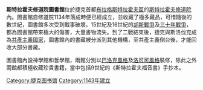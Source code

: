 {{Infobox library
| library_name = 斯特拉霍夫修道院圖書館
| name_en=Strahovská knihovna
| image        =Strahov Monastery 001.jpg
| country         ={{CZE}}
| location     = [[斯特拉霍夫|斯特拉霍夫]]
| type         = 
| established  = 1143年
| num_branches =
| coordinates        = {{coord|54|46|02.6|N|14|19|45.9|E|region:AT-9_type:landmark|display=inline,title}}
| collection_size = 20萬
| website      =http://www.strahovskyklaster.cz/
}}

'''斯特拉霍夫修道院圖書館'''位於捷克首都[[布拉格|布拉格]][[斯特拉霍夫區|斯特拉霍夫區]]的[[斯特拉霍夫修道院|斯特拉霍夫修道院]]內。圖書館自修道院1134年落成時便已經成立，並收藏了極多藏品，可惜隨後的數世紀，圖書館多次受到戰事破壞。15世紀及16世紀的[[胡斯戰爭|胡斯戰爭]]及[[三十年戰爭|三十年戰爭]]，都為圖書館帶來極大的傷害，大量書物流失。到了二戰結束後，捷克與斯洛伐克成為[[共產主義|共產主義]][[捷克斯洛伐克社會主義共和國|國家]]，圖書館內的書藏被分派到其他機構，至共產主義倒台後，才能回收大部分書藏。

圖書館內設神學館和哲學館，兩館分別以[[巴洛克風格|巴洛克風格]]及[[洛可可風格|洛可可風格]]裝修，除此之外兩館都積極收藏珍貴書籍，當中包括9世紀的《斯特拉霍夫福音書》手抄本。

{{normdaten}}
[[Category:捷克图书馆|Category:捷克图书馆]]
[[Category:1143年建立|Category:1143年建立]]